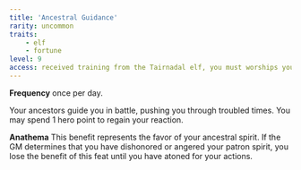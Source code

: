 ```yaml
---
title: 'Ancestral Guidance'
rarity: uncommon
traits:
    - elf
    - fortune
level: 9
access: received training from the Tairnadal elf, you must worships your ancestors
---
```


**Frequency** once per day.

Your ancestors guide you in battle, pushing you through troubled times. You may spend 1 hero point to regain your reaction.

**Anathema** This benefit represents the favor of your ancestral spirit. If the GM determines that you have dishonored or angered your patron spirit, you lose the benefit of this feat until you have atoned for your actions.